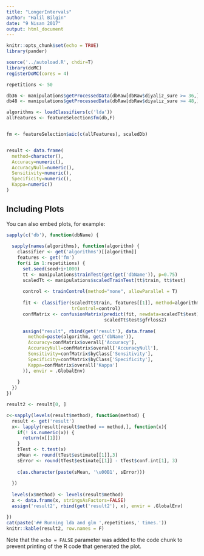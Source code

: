 ```yaml
---
title: "LongerIntervals"
author: "Halil Bilgin"
date: "9 Nisan 2017"
output: html_document
---
```


```r
knitr::opts_chunk$set(echo = TRUE)
library(pander)

source('../autoload.R', chdir=T)
library(doMC)
registerDoMC(cores = 4)

repetitions <- 50

db36 <- manipulations$getProcessedData(dbRaw[dbRaw$diyaliz_sure >= 36,])
db48 <- manipulations$getProcessedData(dbRaw[dbRaw$diyaliz_sure >= 48,])


```



```r
algorithms <- loadClassifiers(c('lda'))
allFeatures <- featureSelection$fm(db,F)


fm <- featureSelection$aic(c(allFeatures), scaledDb)


result <- data.frame(
  method=character(),
  Accuracy=numeric(),
  AccuracyNull=numeric(),
  Sensitivity=numeric(),
  Specificity=numeric(),
  Kappa=numeric()
)

```

## Including Plots

You can also embed plots, for example:

```r
sapply(c('db'), function(dbName) {
  
  sapply(names(algorithms), function(algorithm) {
    classifier <- get('algorithms')[[algorithm]]
    features <- get('fm')
    for(i in 1:repetitions) {
      set.seed(seed+i+1000)
      tt <- manipulations$trainTest(get(get('dbName')), p=0.75)
      scaledTt <- manipulations$scaledTrainTest(tt$train, tt$test)
      
      control <- trainControl(method="none", allowParallel = T)
      
      fit <- classifier(scaledTt$train, features[[1]], method=algorithm,
                        trControl=control)
      confMatrix <- confusionMatrix(predict(fit, newdata=scaledTt$test),
                                    scaledTt$test$gfrloss2)
      
      assign("result", rbind(get('result'), data.frame(
        method=paste(algorithm, get('dbName')),
        Accuracy=confMatrix$overall['Accuracy'],
        AccuracyNull=confMatrix$overall['AccuracyNull'],
        Sensitivity=confMatrix$byClass['Sensitivity'],
        Specificity=confMatrix$byClass['Specificity'],
        Kappa=confMatrix$overall['Kappa']
      )), envir = .GlobalEnv)
      
    }
  })
})


```

```r

result2 <- result[0, ]

c<-sapply(levels(result$method), function(method) {
  result <- get('result')
  x<- lapply(result[result$method == method,], function(x){
    if(! is.numeric(x)) {
      return(x[[1]])
    }
    tTest <- t.test(x)
    sMean <- round(tTest$estimate[[1]],3)
    sError <- round(tTest$estimate[[1]] - tTest$conf.int[1], 3)
    
    c(as.character(paste(sMean, '\u00B1', sError)))
    
  })
  
  levels(x$method) <- levels(result$method)
  x <- data.frame(x, stringsAsFactors=FALSE)
  assign('result2', rbind(get('result2'), x), envir = .GlobalEnv)

})
cat(paste('## Running lda and glm ',repetitions,' times.'))
knitr::kable(result2, row.names = F)
```

Note that the `echo = FALSE` parameter was added to the code chunk to prevent printing of the R code that generated the plot.
